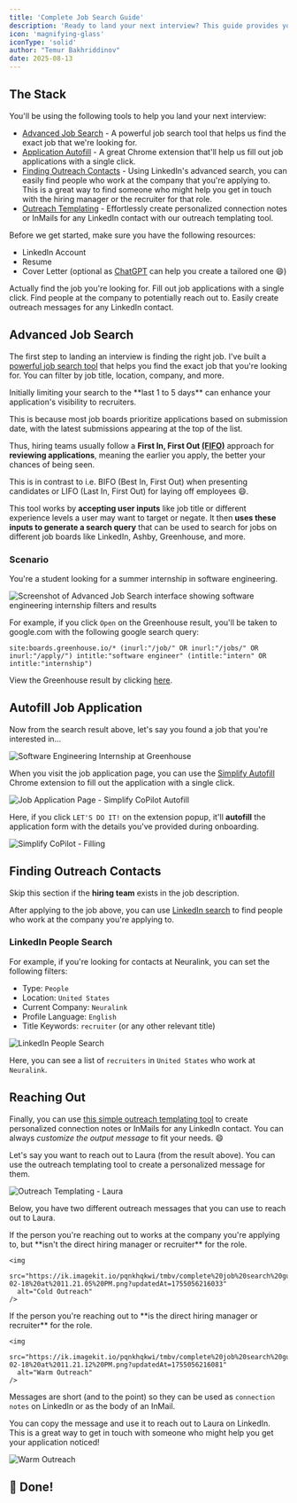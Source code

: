 ```yaml
---
title: 'Complete Job Search Guide'
description: 'Ready to land your next interview? This guide provides you with the tools and strategies to navigate your job search effectively.'
icon: 'magnifying-glass'
iconType: 'solid'
author: "Temur Bakhriddinov"
date: 2025-08-13
---
```


## The Stack

You'll be using the following tools to help you land your next interview:

- [Advanced Job Search](https://go.tmbv.me/ajs) - A powerful job search tool that helps us find the exact job that we're looking for.
- [Application Autofill](https://chromewebstore.google.com/detail/simplify-copilot-autofill/pbanhockgagggenencehbnadejlgchfc) - A great Chrome extension that'll help us fill out job applications with a single click.
- [Finding Outreach Contacts](https://www.linkedin.com/search/results/people/?currentCompany=%5B%2250076%22%5D&geoUrn=%5B%22103644278%22%5D&origin=GLOBAL_SEARCH_HEADER&profileLanguage=%5B%22en%22%5D&sid=2%2CH&titleFreeText=talent) - Using LinkedIn's advanced search, you can easily find people who work at the company that you're applying to. This is a great way to find someone who might help you get in touch with the hiring manager or the recruiter for that role.
- [Outreach Templating](https://go.tmbv.me/app-outreach) - Effortlessly create personalized connection notes or InMails for any LinkedIn contact with our outreach templating tool.


<Info>
    <p>Before we get started, make sure you have the following resources:</p>
    <ul>
        <li>LinkedIn Account</li>
        <li>Resume</li>
        <li>Cover Letter (optional as <a target="_blank" rel="noopener noreferrer" href="https://chat.openai.com/">ChatGPT</a> can help you create a tailored one 😄)</li>
    </ul>
</Info>

<CardGroup cols={2}>
  <Card title="Advanced Job Search" icon="circle-1" href="#advanced-job-search">
    Actually find the job you're looking for.
  </Card>
  <Card title="Autofill Apps" icon="circle-2" href="#autofill-job-application">
    Fill out job applications with a single click.
  </Card>
  <Card title="Finding Contacts" icon="circle-3" href="#finding-outreach-contacts">
    Find people at the company to potentially reach out to.
  </Card>
  <Card title="Reaching Out" icon="circle-4" href="#reaching-out">
    Easily create outreach messages for any LinkedIn contact.
  </Card>
</CardGroup>

## Advanced Job Search

The first step to landing an interview is finding the right job.
I've built a [powerful job search tool](https://go.tmbv.me/ajs) that helps you find the exact job that you're looking for.
You can filter by job title, location, company, and more.

<Tip>
  Initially limiting your search to the **last 1 to 5 days** can enhance your application's visibility to recruiters.

  This is because most job boards prioritize applications based on submission date, with the latest submissions appearing at the top of the list.

  Thus, hiring teams usually follow a **First In, First Out [(FIFO)](https://youtu.be/1WwhfB3Rs14?si=eWBWaKzkFGW2AT7B&t=159)** approach for **reviewing applications**,
  meaning the earlier you apply, the better your chances of being seen.

  This is in contrast to i.e. BIFO (Best In, First Out) when presenting candidates or LIFO (Last In, First Out) for laying off employees 😄.
</Tip>

This tool works by **accepting user inputs** like job title or different experience levels a user may want to target or negate.
It then **uses these inputs to generate a search query** that can be used to search for jobs on different job boards like LinkedIn, Ashby, Greenhouse, and more.

### Scenario
You're a student looking for a summer internship in software engineering.

<img
  src="https://ik.imagekit.io/pqnkhqkwi/tmbv/complete%20job%20search%20guide/www.attainble.com_advanced-job-search.png?updatedAt=1755056216053"
  alt="Screenshot of Advanced Job Search interface showing software engineering internship filters and results"
/>

For example, if you click `Open` on the Greenhouse result, you'll be taken to google.com with the following google search query:

```
site:boards.greenhouse.io/* (inurl:"/job/" OR inurl:"/jobs/" OR inurl:"/apply/") intitle:"software engineer" (intitle:"intern" OR intitle:"internship")
```

View the Greenhouse result by clicking [here](https://www.google.com/search?q=site%3Aboards.greenhouse.io%2F*%20inurl%3A%22%2Fjobs%2F%22%20%22Apply%20for%20this%20Job%22%20intitle%3A%22software%20engineer%22%20(intitle%3A%22intern%22%20OR%20intitle%3A%22internship%22)%20-%222%20years%22%20-%222%2B%20years%22%20-%223%20years%22%20-%223%2B%20years%22%20-%224%20years%22%20-%224%2B%20years%22%20-%225%20years%22%20-%225%2B%20years%22).

## Autofill Job Application

Now from the search result above, let's say you found a job that you're interested in...

<img
  src="https://ik.imagekit.io/pqnkhqkwi/tmbv/complete%20job%20search%20guide/Screenshot%202024-02-18%20at%209.44.54%20PM.png?updatedAt=1755056216129"
  alt="Software Engineering Internship at Greenhouse"
/>

When you visit the job application page, you can use the [Simplify Autofill](https://chromewebstore.google.com/detail/simplify-copilot-autofill/pbanhockgagggenencehbnadejlgchfc) Chrome extension to fill out the application with a single click.

<img
  src="https://ik.imagekit.io/pqnkhqkwi/tmbv/complete%20job%20search%20guide/Screenshot%202024-02-18%20at%2010.33.35%20PM.png?updatedAt=1755056216097"
  alt="Job Application Page - Simplify CoPilot Autofill"
/>

Here, if you click `LET'S DO IT!` on the extension popup, it'll **autofill** the application form with the details you've provided during onboarding.

<img
  src="https://ik.imagekit.io/pqnkhqkwi/tmbv/complete%20job%20search%20guide/Screenshot%202024-02-18%20at%2010.38.22%20PM.png?updatedAt=1755056215969"
  alt="Simplify CoPilot - Filling"
/>

## Finding Outreach Contacts

<Warning>Skip this section if the **hiring team** exists in the job description.</Warning>

After applying to the job above, you can use [LinkedIn search](https://www.linkedin.com/search/results/people/) to find people who work at the company you're applying to.

### LinkedIn People Search

For example, if you're looking for contacts at Neuralink, you can set the following filters:
- Type: `People`
- Location: `United States`
- Current Company: `Neuralink`
- Profile Language: `English`
- Title Keywords: `recruiter` (or any other relevant title)

<img
  src="https://ik.imagekit.io/pqnkhqkwi/tmbv/complete%20job%20search%20guide/Screenshot%202024-02-18%20at%2011.02.23%20PM.png?updatedAt=1755056216143"
  alt="LinkedIn People Search"
/>

Here, you can see a list of `recruiters` in `United States` who work at `Neuralink`.

## Reaching Out

Finally, you can use [this simple outreach templating tool](https://go.tmbv.me/app-outreach) to create personalized connection notes or InMails for any LinkedIn contact.
You can always _customize the output message_ to fit your needs. 😄

Let's say you want to reach out to Laura (from the result above). You can use the outreach templating tool to create a personalized message for them.

<img
  src="https://ik.imagekit.io/pqnkhqkwi/tmbv/complete%20job%20search%20guide/Screenshot%202024-02-18%20at%2011.20.59%20PM.png?updatedAt=1755056216172"
  alt="Outreach Templating - Laura"
/>

Below, you have two different outreach messages that you can use to reach out to Laura.

<Tabs>
  <Tab title="Cold Outreach">
    If the person you're reaching out to works at the company you're applying to, but **isn't the direct hiring manager or recruiter** for the role.

    <img
      src="https://ik.imagekit.io/pqnkhqkwi/tmbv/complete%20job%20search%20guide/Screenshot%202024-02-18%20at%2011.21.05%20PM.png?updatedAt=1755056216033"
      alt="Cold Outreach"
    />
  </Tab>
  <Tab title="Warm Outreach">
    If the person you're reaching out to **is the direct hiring manager or recruiter** for the role.

    <img
      src="https://ik.imagekit.io/pqnkhqkwi/tmbv/complete%20job%20search%20guide/Screenshot%202024-02-18%20at%2011.21.12%20PM.png?updatedAt=1755056216081"
      alt="Warm Outreach"
    />
  </Tab>
</Tabs>

<Note>Messages are short (and to the point) so they can be used as `connection notes` on LinkedIn or as the body of an InMail.</Note>

You can copy the message and use it to reach out to Laura on LinkedIn. This is a great way to get in touch with someone who might help you get your application noticed!

<img
  src="https://ik.imagekit.io/pqnkhqkwi/tmbv/complete%20job%20search%20guide/Screenshot%202024-02-18%20at%2011.33.38%20PM.png?updatedAt=1755056216076"
  alt="Warm Outreach"
/>

## 🎉 Done!